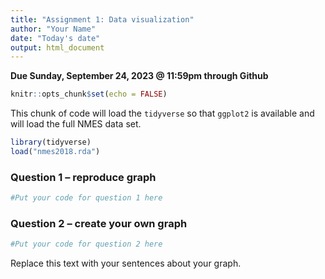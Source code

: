 ```yaml
---
title: "Assignment 1: Data visualization"
author: "Your Name"
date: "Today's date"
output: html_document
---
```


**Due Sunday, September 24, 2023 @ 11:59pm through Github**

```r
knitr::opts_chunk$set(echo = FALSE)
```

This chunk of code will load the `tidyverse` so that `ggplot2` is available and will load the full NMES data set.
```r
library(tidyverse)
load("nmes2018.rda")
```

### Question 1 -- reproduce graph
```r
#Put your code for question 1 here

```


### Question 2 -- create your own graph
```r
#Put your code for question 2 here

```

Replace this text with your sentences about your graph.